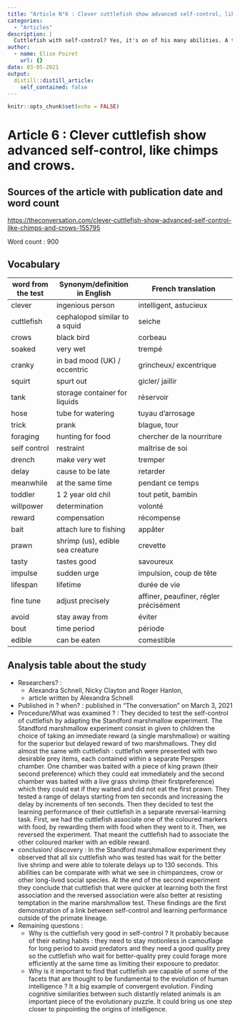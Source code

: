 ```yaml
---
title: "Article N°6 : Clever cuttlefish show advanced self-control, like chimps and crows"
categories:
  - "Articles"
description: |
  Cuttlefish with self-control? Yes, it's on of his many abilities. A theam of researcher test the self-control of cuttlefish by adapting a famous psychology experiment used to test toddlers’ willpower.
author:
  - name: Elise Poiret
    url: {}
date: 03-05-2021
output:
  distill::distill_article:
    self_contained: false
---
```


```r
knitr::opts_chunk$set(echo = FALSE)
```

# Article 6 : Clever cuttlefish show advanced self-control, like chimps and crows.

## Sources of the article with publication date and word count

<https://theconversation.com/clever-cuttlefish-show-advanced-self-control-like-chimps-and-crows-155795>

Word count : 900

## Vocabulary

| word from the test | Synonym/definition in English    | French translation                     |
| ------------------ | -------------------------------- | -------------------------------------- |
| clever             | ingenious person                 | intelligent, astucieux                 |
| cuttlefish         | cephalopod similar to a squid    | seiche                                 |
| crows              | black bird                       | corbeau                                |
| soaked             | very wet                         | trempé                                 |
| cranky             | in bad mood (UK) / eccentric     | grincheux/ excentrique                 |
| squirt             | spurt out                        | gicler/ jaillir                        |
| tank               | storage container for liquids    | réservoir                              |
| hose               | tube for watering                | tuyau d'arrosage                       |
| trick              | prank                            | blague, tour                           |
| foraging           | hunting for food                 | chercher de la nourriture              |
| self control       | restraint                        | maîtrise de soi                        |
| drench             | make very wet                    | tremper                                |
| delay              | cause to be late                 | retarder                               |
| meanwhile          | at the same time                 | pendant ce temps                       |
| toddler            | 1 2 year old chil                | tout petit, bambin                     |
| willpower          | determination                    | volonté                                |
| reward             | compensation                     | récompense                             |
| bait               | attach lure to fishing           | appâter                                |
| prawn              | shrimp (us), edible sea creature | crevette                               |
| tasty              | tastes good                      | savoureux                              |
| impulse            | sudden urge                      | impulsion, coup de tête                |
| lifespan           | lifetime                         | durée de vie                           |
| fine tune          | adjust precisely                 | affiner, peaufiner, régler précisément |
| avoid              | stay away from                   | éviter                                 |
| bout               | time period                      | période                                |
| edible             | can be eaten                     | comestible                             |

## Analysis table about the study

* Researchers? : 
  + Alexandra Schnell, Nicky Clayton and Roger Hanlon, 
  + article written by Alexandra Schnell 
* Published in ? when? : published in "The conversation" on March 3, 2021
* Procedure/What was examined ? : They decided to test the self-control of cuttlefish by adapting the Standford marshmallow experiment. The Standford marshmallow experiment consist in given to children the choice of taking an immediate reward (a single marshmallow) or waiting for the superior but delayed reward of two marshmallows. They did almost the same with cuttlefish : cuttlefish were presented with two desirable prey items, each contained within a separate Perspex chamber.
One chamber was baited with a piece of king prawn (their second preference) which they could eat immediately and the second chamber was baited with a live grass shrimp (their firstpreference) which they could eat if they waited and did not eat the first prawn. They tested a range of delays starting from ten seconds and increasing the delay by increments of ten seconds.
Then they decided to test the learning performance of their cuttlefish in a separate reversal-learning task. First, we had the cuttlefish associate one of the coloured markers with food, by rewarding them with food when they went to it. Then, we reversed the experiment. That meant the cuttlefish had to associate the other coloured marker with an edible reward. 
* conclusion/ discovery : In the Standford marshmallow experiment they observed that all six cuttlefish who was tested has wait for the better live shrimp and were able to tolerate delays up to 130 seconds. This abilities can be comparate with what we see in chimpanzees, crow or other long-lived social species. 
At the end of the second experiment they conclude that cuttlefish that were quicker at learning both the first association and the reversed association were also better at resisting temptation in the marine marshmallow test.
These findings are the first demonstration of a link between self-control and learning performance outside of the primate lineage.
* Remaining questions : 
  + Why is the cuttlefish very good in self-control ? It probably because of their eating habits : they need to stay motionless in camouflage for long period to avoid predators and they need a good quality prey so the cuttlefish who wait for better-quality prey could forage more efficiently at the same time as limiting their exposure to predator. 
  + Why is it important to find that cuttlefish are capable of some of the facets that are thought to be fundamental to the evolution of human intelligence ? It a big example of convergent evolution. Finding cognitive similarities between such distantly related animals is an important piece of the evolutionary puzzle. It could bring us one step closer to pinpointing the origins of intelligence. 


